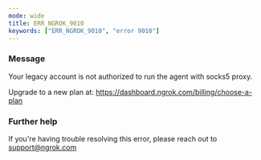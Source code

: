 ```yaml
---
mode: wide
title: ERR_NGROK_9010
keywords: ["ERR_NGROK_9010", "error 9010"]
---
```



### Message

Your legacy account is not authorized to run the agent with socks5 proxy.

Upgrade to a new plan at: https://dashboard.ngrok.com/billing/choose-a-plan

<ErrorDetails />

### Further help

If you're having trouble resolving this error, please reach out to [support@ngrok.com](mailto:support@ngrok.com?subject=Help%20with%20ERR_NGROK_9010)
